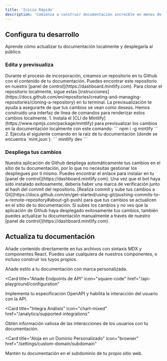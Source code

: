 ```yaml
---
title: 'Inicio Rápido'
description: 'Comienza a construir documentación increíble en menos de 5 minutos'
---
```


## Configura tu desarrollo

Aprende cómo actualizar tu documentación localmente y desplegarla al público.

### Edita y previsualiza

<AccordionGroup>
  <Accordion icon="github" title="Clona tu documentación localmente">
    Durante el proceso de incorporación, creamos un repositorio en tu Github con
    el contenido de tu documentación. Puedes encontrar este repositorio en nuestro
    [panel de control](https://dashboard.mintlify.com). Para clonar el repositorio
    localmente, sigue estas
    [instrucciones](https://docs.github.com/en/repositories/creating-and-managing-repositories/cloning-a-repository)
    en tu terminal.
  </Accordion>
  <Accordion icon="rectangle-terminal" title="Previsualiza cambios">
    La previsualización te ayuda a asegurarte de que tus cambios se vean como deseas. Hemos construido una
    interfaz de línea de comandos para renderizar estos cambios localmente. 1. Instala el
    [CLI de Mintlify](https://www.npmjs.com/package/mintlify) para previsualizar los
    cambios en la documentación localmente con este comando: ``` npm i -g mintlify ```
    2. Ejecuta el siguiente comando en la raíz de tu documentación (donde
    se encuentra `mint.json`): ``` mintlify dev ```
  </Accordion>
</AccordionGroup>

### Despliega tus cambios

<AccordionGroup>

<Accordion icon="message-bot" title="Instala nuestra aplicación de Github">
  Nuestra aplicación de Github despliega automáticamente tus cambios en el sitio de tu documentación,
  por lo que no necesitas gestionar los despliegues por ti mismo. Puedes encontrar el enlace para instalar en
  tu [panel de control](https://dashboard.mintlify.com). Una vez que el bot haya sido
  instalado exitosamente, debería haber una marca de verificación junto al hash del commit
  del repositorio.
</Accordion>
<Accordion icon="rocket" title="Sube tus cambios">
  [Realiza commit y sube tus cambios a
  Git](https://docs.github.com/en/get-started/using-git/pushing-commits-to-a-remote-repository#about-git-push)
  para que tus cambios se actualicen en el sitio de tu documentación. Si subes los cambios y no ves que
  la aplicación de Github haya desplegado exitosamente tus cambios, también puedes
  actualizar tu documentación manualmente a través de nuestro [panel de control](https://dashboard.mintlify.com).
</Accordion>

</AccordionGroup>

## Actualiza tu documentación

Añade contenido directamente en tus archivos con sintaxis MDX y componentes React. Puedes usar cualquiera de nuestros componentes, o incluso construir los tuyos propios.

<CardGroup>

<Card title="Estiliza Tu Documentación" icon="paintbrush" href="/settings/global">
  Añade estilo a tu documentación con marca personalizada.
</Card>

<Card
  title="Añade Endpoints de API"
  icon="square-code"
  href="/api-playground/configuration"
>
  Implementa tu especificación OpenAPI y habilita la interacción del usuario con la API.
</Card>

<Card
  title="Integra Análisis"
  icon="chart-mixed"
  href="/analytics/supported-integrations"
>
  Obtén información valiosa de las interacciones de los usuarios con tu documentación.
</Card>

<Card
  title="Aloja en un Dominio Personalizado"
  icon="browser"
  href="/settings/custom-domain/subdomain"
>
  Mantén tu documentación en el subdominio de tu propio sitio web.
</Card>

</CardGroup>